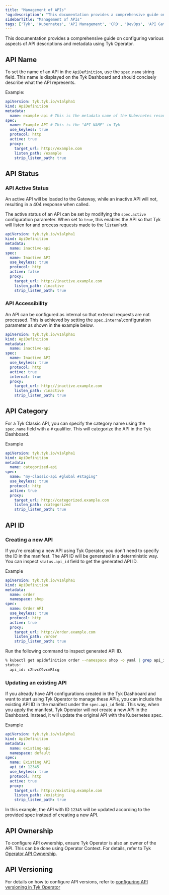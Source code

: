 ```yaml
---
title: "Management of APIs"
'og:description': "This documentation provides a comprehensive guide on configuring various aspects of API descriptions and metadata using Tyk Operator. It includes detailed instructions and examples for setting API name, status, category, ID, path, ownership, and versioning within the ApiDefinition Custom Resource Definition (CRD). The guide ensures that users can manage their Tyk API Gateway configurations effectively within a Kubernetes environment."
sidebarTitle: "Management of APIs"
tags: ['Tyk', 'Kubernetes', 'API Management', 'CRD', 'DevOps', 'API Gateway Configuration']
---
```


This documentation provides a comprehensive guide on configuring various aspects of API descriptions and metadata using Tyk Operator.

## API Name

To set the name of an API in the `ApiDefinition`, use the `spec.name` string field. This name is displayed on the Tyk Dashboard and should concisely describe what the API represents.

Example:

```yaml {linenos=true, linenostart=1, hl_lines=["6-6"]}
apiVersion: tyk.tyk.io/v1alpha1
kind: ApiDefinition
metadata:
  name: example-api # This is the metadata name of the Kubernetes resource
spec:
  name: Example API # This is the "API NAME" in Tyk
  use_keyless: true
  protocol: http
  active: true
  proxy:
    target_url: http://example.com
    listen_path: /example
    strip_listen_path: true
```

## API Status

### API Active Status

An active API will be loaded to the Gateway, while an inactive API will not, resulting in a 404 response when called.

The active status of an API can be set by modifying the `spec.active` configuration parameter. When set to `true`, this enables the API so that Tyk will listen for and process requests made to the `listenPath`. 

```yaml {linenos=true, linenostart=1, hl_lines=["9-9"]}
apiVersion: tyk.tyk.io/v1alpha1
kind: ApiDefinition
metadata:
  name: inactive-api
spec:
  name: Inactive API
  use_keyless: true
  protocol: http
  active: false
  proxy:
    target_url: http://inactive.example.com
    listen_path: /inactive
    strip_listen_path: true
```

### API Accessibility

An API can be configured as internal so that external requests are not processed. This is achieved by setting the `spec.internal`configuration parameter as shown in the example below.


```yaml {linenos=true, linenostart=1, hl_lines=["10-10"]}
apiVersion: tyk.tyk.io/v1alpha1
kind: ApiDefinition
metadata:
  name: inactive-api
spec:
  name: Inactive API
  use_keyless: true
  protocol: http
  active: true
  internal: true
  proxy:
    target_url: http://inactive.example.com
    listen_path: /inactive
    strip_listen_path: true
```

## API Category

For a Tyk Classic API, you can specify the category name using the `spec.name` field with a `#` qualifier. This will categorize the API in the Tyk Dashboard.

Example

```yaml  {linenos=true, linenostart=1, hl_lines=["6-6"]}
apiVersion: tyk.tyk.io/v1alpha1
kind: ApiDefinition
metadata:
  name: categorized-api
spec:
  name: "my-classic-api #global #staging"
  use_keyless: true
  protocol: http
  active: true
  proxy:
    target_url: http://categorized.example.com
    listen_path: /categorized
    strip_listen_path: true
```

## API ID

### Creating a new API

If you're creating a new API using Tyk Operator, you don't need to specify the ID in the manifest. The API ID will be generated in a deterministic way. You can inspect `status.api_id` field to get the generated API ID.

Example

```yaml  {linenos=true, linenostart=1}
apiVersion: tyk.tyk.io/v1alpha1
kind: ApiDefinition
metadata:
  name: order
  namespace: shop
spec:
  name: Order API
  use_keyless: true
  protocol: http
  active: true
  proxy:
    target_url: http://order.example.com
    listen_path: /order
    strip_listen_path: true
```

Run the following command to inspect generated API ID.

```bash
% kubectl get apidefinition order --namespace shop -o yaml | grep api_id -B 1
status:
  api_id: c2hvcC9vcmRlcg
```

### Updating an existing API

If you already have API configurations created in the Tyk Dashboard and want to start using Tyk Operator to manage these APIs, you can include the existing API ID in the manifest under the `spec.api_id` field. This way, when you apply the manifest, Tyk Operator will not create a new API in the Dashboard. Instead, it will update the original API with the Kubernetes spec.

Example

```yaml  {linenos=true, linenostart=1, hl_lines=["8-8"]}
apiVersion: tyk.tyk.io/v1alpha1
kind: ApiDefinition
metadata:
  name: existing-api
  namespace: default
spec:
  name: Existing API
  api_id: 12345
  use_keyless: true
  protocol: http
  active: true
  proxy:
    target_url: http://existing.example.com
    listen_path: /existing
    strip_listen_path: true
```

In this example, the API with ID `12345` will be updated according to the provided spec instead of creating a new API.

## API Ownership

To configure API ownership, ensure Tyk Operator is also an owner of the API. This can be done using Operator Context. For details, refer to Tyk [Operator API Ownership](/5.5/product-stack/tyk-operator/getting-started/tyk-operator-api-ownership).

## API Versioning

For details on how to configure API versions, refer to [configuring API versioning in Tyk Operator](/5.5/getting-started/key-concepts/versioning#tyk-operator)